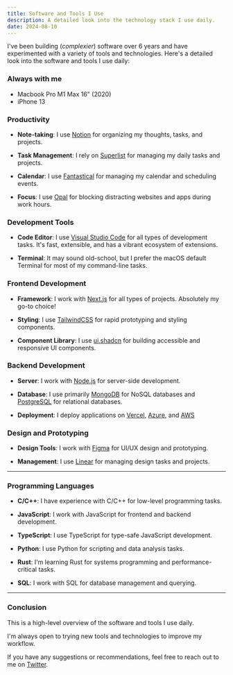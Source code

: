 ```yaml
---
title: Software and Tools I Use
description: A detailed look into the technology stack I use daily.
date: 2024-08-10
---
```


I've been building (<i>complexier</i>) software over 6 years and have 
experimented with a variety of tools and technologies. 
Here's a detailed look into the software and tools I use daily:

### Always with me
- Macbook Pro M1 Max 16" (2020)
- iPhone 13 

### Productivity

- **Note-taking**: I use <a href="https://notion.so" target="_blank">Notion</a> for 
    organizing my thoughts, tasks, and projects.

- **Task Management**: I rely on <a href="https://superlist.com" target="_blank">Superlist</a> 
    for managing my daily tasks and projects.

- **Calendar**: I use <a href="https://fantastical.com" target="_blank">Fantastical</a> 
    for managing my calendar and scheduling events.

- **Focus**: I use <a href="https://opal.so" target="_blank">Opal</a> for blocking 
    distracting websites and apps during work hours.

### Development Tools

- **Code Editor**: I use <a href="https://code.visualstudio.com" target="_blank">Visual Studio Code</a>
    for all types of development tasks. It's fast, extensible, and has a vibrant 
    ecosystem of extensions.

- **Terminal**: It may sound old-school, but I prefer the macOS default 
    Terminal for most of my command-line tasks.

### Frontend Development

- **Framework**: I work with <a href="https://nextjs.org" target="_blank">Next.js</a> 
    for all types of projects. Absolutely my go-to choice!

- **Styling**: I use <a href="https://tailwindcss.com" target="_blank">TailwindCSS</a> 
    for rapid prototyping and styling components.

- **Component Library**: I use <a href="https://ui.shadcn.com" target="_blank">ui.shadcn</a> 
    for building accessible and responsive UI components.

### Backend Development

- **Server**: I work with <a href="https://nodejs.org" target="_blank">Node.js</a> 
    for server-side development.

- **Database**: I use primarily <a href="https://www.mongodb.com" target="_blank">MongoDB</a> 
    for NoSQL databases and <a href="https://www.postgresql.org" target="_blank">PostgreSQL</a> 
    for relational databases.

- **Deployment**: I deploy applications on <a href="https://vercel.com" target="_blank">Vercel</a>, 
    <a href="https://www.azure.com" target="_blank">Azure</a>,
    and <a href="https://aws.amazon.com" target="_blank">AWS</a>

### Design and Prototyping

- **Design Tools**: I work with [Figma](https://www.figma.com) for UI/UX design and prototyping.

- **Management**: I use <a href="https://linear.app" target="_blank">Linear</a> for managing 
    design tasks and projects.

---

### Programming Languages

- **C/C++**: I have experience with C/C++ for low-level programming tasks.

- **JavaScript**: I work with JavaScript for frontend and backend development.

- **TypeScript**: I use TypeScript for type-safe JavaScript development.

- **Python**: I use Python for scripting and data analysis tasks.

- **Rust**: I'm learning Rust for systems programming and performance-critical tasks.

- **SQL**: I work with SQL for database management and querying.

---

### Conclusion

This is a high-level overview of the software and tools I use daily.

I'm always open to trying new tools and technologies to improve my workflow.

If you have any suggestions or recommendations, feel free to reach out to me on
[Twitter](https://twitter.com/gabfon_).